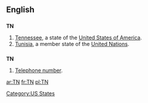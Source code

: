 ==English==

==={{abbreviation}}===
'''TN'''

# [[Tennessee]], a state of the [[United States of America]].
#[[Tunisia]], a member state of the [[United Nations]].

==={{initialism}}===
'''TN'''

# [[telephone number|Telephone number]].

[[Category:US States]]

[[ar:TN]]
[[fr:TN]]
[[pl:TN]]
